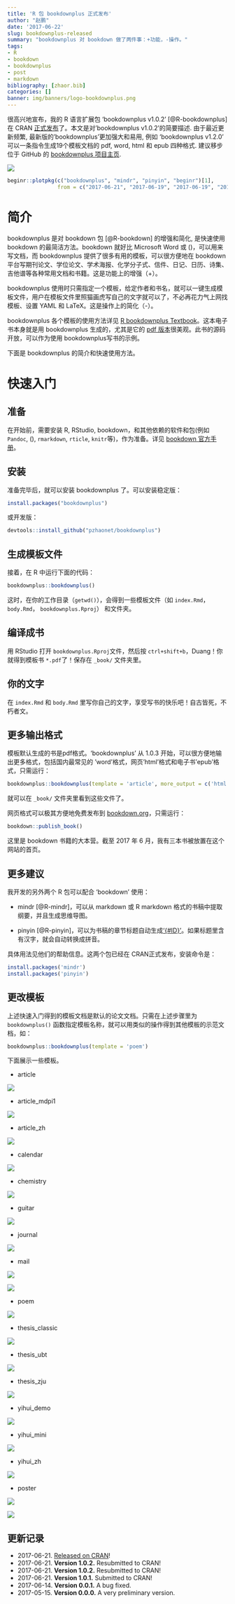 ```yaml
---
title: 'R 包 bookdownplus 正式发布'
author: "赵鹏"
date: '2017-06-22'
slug: bookdownplus-released
summary: "bookdownplus 对 bookdown 做了两件事：+功能，-操作。"
tags:
- R
- bookdown
- bookdownplus
- post
- markdown
bibliography: [zhaor.bib]
categories: []
banner: img/banners/logo-bookdownplus.png
---
```


很高兴地宣布，我的 R 语言扩展包 'bookdownplus v1.0.2' [@R-bookdownplus] 在 CRAN [正式发布](https://cran.r-project.org/web/packages/bookdownplus/)了。本文是对'bookdownplus v1.0.2'的简要描述. 由于最近更新频繁, 最新版的'bookdownplus'更加强大和易用, 例如 'bookdownplus v1.2.0' 可以一条指令生成19个模板文档的 pdf, word, html 和 epub 四种格式. 建议移步位于 GitHub 的 [bookdownplus 项目主页](http://github.com/pzhaonet/bookdownplus).

<!--more-->

![](http://cranlogs.r-pkg.org/badges/grand-total/bookdownplus)


```r
beginr::plotpkg(c("bookdownplus", "mindr", "pinyin", "beginr")[1], 
                from = c("2017-06-21", "2017-06-19", "2017-06-19", "2017-06-23")[1], textcex = 3)
```

# 简介 

bookdownplus 是对 bookdown 包 [@R-bookdown] 的增强和简化, 是快速使用 bookdown 的最简洁方法。bookdown 就好比 Microsoft Word 或 \(\LaTeX\)，可以用来写文档，而 bookdownplus 提供了很多有用的模板，可以很方便地在 bookdown 平台写期刊论文、学位论文、学术海报、化学分子式、信件、日记、日历、诗集、吉他谱等各种常用文档和书籍。这是功能上的增强（+）。

bookdownplus 使用时只需指定一个模板，给定作者和书名，就可以一键生成模板文件，用户在模板文件里照猫画虎写自己的文字就可以了，不必再花力气上网找模板、设置 YAML 和 LaTeX。这是操作上的简化（-）。 

bookdownplus 各个模板的使用方法详见 [R bookdownplus Textbook](https://bookdown.org/baydap/bookdownplus)。这本电子书本身就是用 bookdownplus 生成的，尤其是它的 [pdf 版本](https://bookdown.org/baydap/bookdownplus/bookdownplus.pdf)很美观。此书的源码开放，可以作为使用 bookdownplus写书的示例。

下面是 bookdownplus 的简介和快速使用方法。

# 快速入门

## 准备

在开始前，需要安装 R, RStudio, bookdown，和其他依赖的软件和包(例如 `Pandoc`, \(\LaTeX\), `rmarkdown`, `rticle`, `knitr`等)，作为准备。详见 [bookdown 官方手册](https://bookdown.org/yihui/bookdown/)。

## 安装

准备完毕后，就可以安装 bookdownplus 了。可以安装稳定版：

```R
install.packages("bookdownplus")
```

或开发版：

```R
devtools::install_github("pzhaonet/bookdownplus")
```

## 生成模板文件

接着，在 R 中运行下面的代码：

```R
bookdownplus::bookdownplus()
```

这时，在你的工作目录（`getwd()`），会得到一些模板文件（如 `index.Rmd`，`body.Rmd`， `bookdownplus.Rproj`） 和文件夹。

## 编译成书

用 RStudio 打开 `bookdownplus.Rproj`文件，然后按 `ctrl+shift+b`，Duang！你就得到模板书  `*.pdf`了！保存在 `_book/` 文件夹里。


## 你的文字

在 `index.Rmd` 和 `body.Rmd` 里写你自己的文字，享受写书的快乐吧！自古皆死，不朽者文。


## 更多输出格式

模板默认生成的书是pdf格式。'bookdownplus' 从 1.0.3 开始，可以很方便地输出更多格式，包括国内最常见的 'word'格式，网页'html'格式和电子书'epub'格式，只需运行：

```R
bookdownplus::bookdownplus(template = 'article', more_output = c('html', 'word', 'epub'))
```

就可以在 `_book/` 文件夹里看到这些文件了。

网页格式可以极其方便地免费发布到 [bookdown.org](https://bookdown.org)，只需运行：

```R
bookdown::publish_book()
```

这里是 bookdown 书籍的大本营。截至 2017 年 6 月，我有三本书被放置在这个网站的首页。

## 更多建议

我开发的另外两个 R 包可以配合 'bookdown' 使用：

- mindr [@R-mindr]，可以从 markdown 或 R markdown 格式的书稿中提取纲要，并且生成思维导图。

- pinyin [@R-pinyin]，可以为书稿的章节标题自动生成['{#ID}'](https://bookdown.org/yihui/bookdown/cross-references.html)。如果标题里含有汉字，就会自动转换成拼音。

具体用法见他们的帮助信息。这两个包已经在 CRAN正式发布，安装命令是：

```R
install.packages('mindr')
install.packages('pinyin')
```

## 更改模板

上述快速入门得到的模板文档是默认的论文文档。只需在上述步骤里为 `bookdownplus()` 函数指定模板名称，就可以用类似的操作得到其他模板的示范文档，如：

```R
bookdownplus::bookdownplus(template = 'poem')
```

下面展示一些模板。

- article


![](https://raw.githubusercontent.com/pzhaonet/bookdown-plus/master/showcase/bookdown+article.jpg)

- article_mdpi1

![](https://raw.githubusercontent.com/pzhaonet/bookdown-plus/master/showcase/bookdown+article_mdpi.jpg)

- article_zh

![](https://raw.githubusercontent.com/pzhaonet/bookdown-plus/master/showcase/bookdown+article_zh.jpg)

- calendar

![](https://raw.githubusercontent.com/pzhaonet/bookdown-plus/master/showcase/bookdown+calendar.jpg)

- chemistry

![](https://raw.githubusercontent.com/pzhaonet/bookdown-plus/master/showcase/bookdown+chemistry.jpg)

- guitar

![](https://raw.githubusercontent.com/pzhaonet/bookdown-plus/master/showcase/bookdown+guitar.jpg)

- journal

![](https://raw.githubusercontent.com/pzhaonet/bookdown-plus/master/showcase/bookdown+journal.jpg)

- mail

![](https://raw.githubusercontent.com/pzhaonet/bookdown-plus/master/showcase/bookdown+mail.jpg)

![](https://raw.githubusercontent.com/pzhaonet/bookdown-plus/master/showcase/bookdown+mail2.png)

- poem

![](https://raw.githubusercontent.com/pzhaonet/bookdown-plus/master/showcase/bookdown+poem.jpg)

- thesis_classic

![](https://raw.githubusercontent.com/pzhaonet/bookdown-plus/master/showcase/bookdown+thesis_classic.jpg)

- thesis_ubt

![](https://raw.githubusercontent.com/pzhaonet/bookdown-plus/master/showcase/bookdown+thesis_ubt.jpg)

- thesis_zju

![](https://raw.githubusercontent.com/pzhaonet/bookdown-plus/master/showcase/bookdown+thesis_zju.jpg)

- yihui_demo

![](https://raw.githubusercontent.com/pzhaonet/bookdown-plus/master/showcase/bookdown+yihui_demo.jpg)

- yihui_mini

![](https://raw.githubusercontent.com/pzhaonet/bookdown-plus/master/showcase/bookdown+yihui_mini.jpg)

- yihui_zh

![](https://raw.githubusercontent.com/pzhaonet/bookdown-plus/master/showcase/bookdown+yihui_zh.jpg)

- poster

![](https://raw.githubusercontent.com/pzhaonet/bookdown-plus/master/showcase/bookdown+poster_ocean.jpg)

![](https://raw.githubusercontent.com/pzhaonet/bookdown-plus/master/showcase/bookdown+poster_eco.jpg)

## 更新记录

- 2017-06-21. [Released on CRAN](https://cran.r-project.org/web/packages/bookdownplus/index.html)!
- 2017-06-21. **Version 1.0.2.** Resubmitted to CRAN!
- 2017-06-21. **Version 1.0.2.** Resubmitted to CRAN!
- 2017-06-21. **Version 1.0.1.** Submitted to CRAN!
- 2017-06-14. **Version 0.0.1.** A bug fixed.
- 2017-05-15. **Version 0.0.0.** A very preliminary version.

